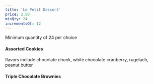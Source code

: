 ```yaml
---
title: 'Le Petit Dessert'
price: 2.50
minQty: 24
incrementsOf: 12
---
```


Minimum quantity of 24 per choice

#### Assorted Cookies

flavors include chocolate chunk, white chocolate cranberry, rugelach, peanut butter

#### Triple Chocolate Brownies
